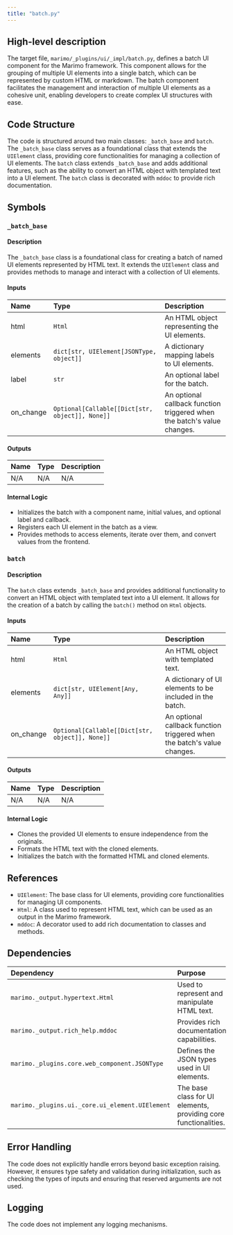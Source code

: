 ```yaml
---
title: "batch.py"
---
```


## High-level description

The target file, `marimo/_plugins/ui/_impl/batch.py`, defines a batch UI component for the Marimo framework. This component allows for the grouping of multiple UI elements into a single batch, which can be represented by custom HTML or markdown. The batch component facilitates the management and interaction of multiple UI elements as a cohesive unit, enabling developers to create complex UI structures with ease.

## Code Structure

The code is structured around two main classes: `_batch_base` and `batch`. The `_batch_base` class serves as a foundational class that extends the `UIElement` class, providing core functionalities for managing a collection of UI elements. The `batch` class extends `_batch_base` and adds additional features, such as the ability to convert an HTML object with templated text into a UI element. The `batch` class is decorated with `mddoc` to provide rich documentation.

## Symbols

### `_batch_base`
#### Description
The `_batch_base` class is a foundational class for creating a batch of named UI elements represented by HTML text. It extends the `UIElement` class and provides methods to manage and interact with a collection of UI elements.

#### Inputs
| Name | Type | Description |
|:-----|:-----|:------------|
| html | `Html` | An HTML object representing the UI elements. |
| elements | `dict[str, UIElement[JSONType, object]]` | A dictionary mapping labels to UI elements. |
| label | `str` | An optional label for the batch. |
| on_change | `Optional[Callable[[Dict[str, object]], None]]` | An optional callback function triggered when the batch's value changes. |

#### Outputs
| Name | Type | Description |
|:-----|:-----|:------------|
| N/A | N/A | N/A |

#### Internal Logic
- Initializes the batch with a component name, initial values, and optional label and callback.
- Registers each UI element in the batch as a view.
- Provides methods to access elements, iterate over them, and convert values from the frontend.

### `batch`
#### Description
The `batch` class extends `_batch_base` and provides additional functionality to convert an HTML object with templated text into a UI element. It allows for the creation of a batch by calling the `batch()` method on `Html` objects.

#### Inputs
| Name | Type | Description |
|:-----|:-----|:------------|
| html | `Html` | An HTML object with templated text. |
| elements | `dict[str, UIElement[Any, Any]]` | A dictionary of UI elements to be included in the batch. |
| on_change | `Optional[Callable[[Dict[str, object]], None]]` | An optional callback function triggered when the batch's value changes. |

#### Outputs
| Name | Type | Description |
|:-----|:-----|:------------|
| N/A | N/A | N/A |

#### Internal Logic
- Clones the provided UI elements to ensure independence from the originals.
- Formats the HTML text with the cloned elements.
- Initializes the batch with the formatted HTML and cloned elements.

## References

- `UIElement`: The base class for UI elements, providing core functionalities for managing UI components.
- `Html`: A class used to represent HTML text, which can be used as an output in the Marimo framework.
- `mddoc`: A decorator used to add rich documentation to classes and methods.

## Dependencies

| Dependency | Purpose |
|:-----------|:--------|
| `marimo._output.hypertext.Html` | Used to represent and manipulate HTML text. |
| `marimo._output.rich_help.mddoc` | Provides rich documentation capabilities. |
| `marimo._plugins.core.web_component.JSONType` | Defines the JSON types used in UI elements. |
| `marimo._plugins.ui._core.ui_element.UIElement` | The base class for UI elements, providing core functionalities. |

## Error Handling

The code does not explicitly handle errors beyond basic exception raising. However, it ensures type safety and validation during initialization, such as checking the types of inputs and ensuring that reserved arguments are not used.

## Logging

The code does not implement any logging mechanisms.